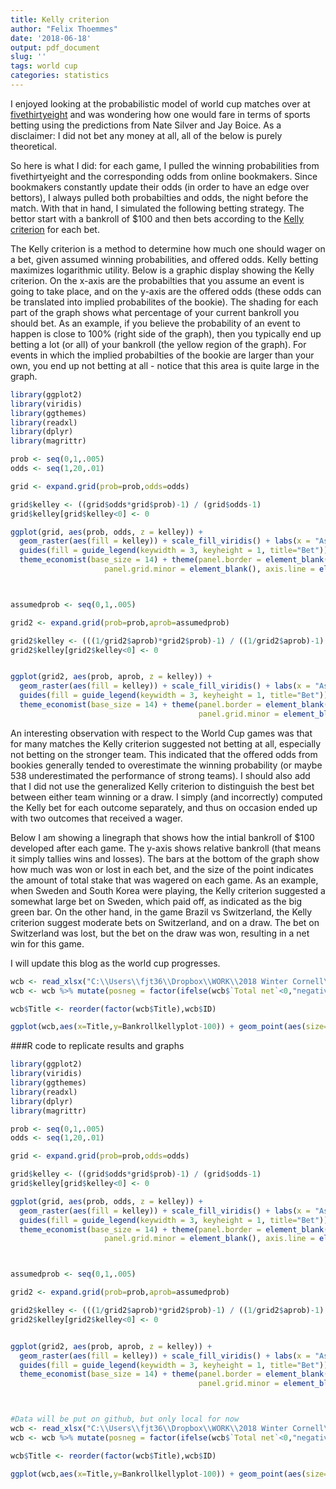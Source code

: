```yaml
---
title: Kelly criterion
author: "Felix Thoemmes"
date: '2018-06-18'
output: pdf_document
slug: ''
tags: world cup
categories: statistics
---
```


I enjoyed looking at the probabilistic model of world cup matches over at [fivethirtyeight](https://projects.fivethirtyeight.com/2018-world-cup-predictions/matches/) and was wondering how one would fare in terms of sports betting using the predictions from Nate Silver and Jay Boice. As a disclaimer: I did not bet any money at all, all of the below is purely theoretical.

So here is what I did: for each game, I pulled the winning probabilities from fivethirtyeight and the corresponding odds from online bookmakers. Since bookmakers constantly update their odds (in order to have an edge over bettors), I always pulled both probabilties and odds, the night before the match. With that in hand, I simulated the following betting strategy. The bettor start with a bankroll of $100 and then bets according to the [Kelly criterion](https://en.wikipedia.org/wiki/Kelly_criterion) for each bet. 

The Kelly criterion is a method to determine how much one should wager on a bet, given assumed winning probabilities, and offered odds. Kelly betting maximizes logarithmic utility. Below is a graphic display showing the Kelly criterion. On the x-axis are the probabilties that you assume an event is going to take place, and on the y-axis are the offered odds (these odds can be translated into implied probabilites of the bookie). The shading for each part of the graph shows what percentage of your current bankroll you should bet. As an example, if you believe the probability of an event to happen is close to 100% (right side of the graph), then you typically end up betting a lot (or all) of your bankroll (the yellow region of the graph). For events in which the implied probabilties of the bookie are larger than your own, you end up not betting at all - notice that this area is quite large in the graph. 


```r
library(ggplot2)
library(viridis)
library(ggthemes)
library(readxl)
library(dplyr)
library(magrittr)

prob <- seq(0,1,.005)
odds <- seq(1,20,.01)

grid <- expand.grid(prob=prob,odds=odds)

grid$kelley <- ((grid$odds*grid$prob)-1) / (grid$odds-1)
grid$kelley[grid$kelley<0] <- 0

ggplot(grid, aes(prob, odds, z = kelley)) +  
  geom_raster(aes(fill = kelley)) + scale_fill_viridis() + labs(x = "Assumed probability",  y= "Offered odds\n") +
  guides(fill = guide_legend(keywidth = 3, keyheight = 1, title="Bet")) + 
  theme_economist(base_size = 14) + theme(panel.border = element_blank(), panel.grid.major = element_blank(),
                     panel.grid.minor = element_blank(), axis.line = element_line(colour = "black"))



assumedprob <- seq(0,1,.005)

grid2 <- expand.grid(prob=prob,aprob=assumedprob)

grid2$kelley <- (((1/grid2$aprob)*grid2$prob)-1) / ((1/grid2$aprob)-1)
grid2$kelley[grid2$kelley<0] <- 0


ggplot(grid2, aes(prob, aprob, z = kelley)) +  
  geom_raster(aes(fill = kelley)) + scale_fill_viridis() + labs(x = "Assumed probability",  y= "Offered probability\n") +
  guides(fill = guide_legend(keywidth = 3, keyheight = 1, title="Bet")) + 
  theme_economist(base_size = 14) + theme(panel.border = element_blank(), panel.grid.major = element_blank(),
                                          panel.grid.minor = element_blank(), axis.line = element_line(colour = "black"))

```


An interesting observation with respect to the World Cup games was that for many matches the Kelly criterion suggested not betting at all, especially not betting on the stronger team. This indicated that the offered odds from bookies generally tended to overestimate the winning probability (or maybe 538 underestimated the performance of strong teams). I should also add that I did not use the generalized Kelly criterion to distinguish the best bet between either team winning or a draw. I simply (and incorrectly) computed the Kelly bet for each outcome separately, and thus on occasion ended up with two outcomes that received a wager. 

Below I am showing a linegraph that shows how the intial bankroll of $100 developed after each game. The y-axis shows relative bankroll (that means it simply tallies wins and losses). The bars at the bottom of the graph show how much was won or lost in each bet, and the size of the point indicates the amount of total stake that was wagered on each game. As an example, when Sweden and South Korea were playing, the Kelly criterion suggested a somewhat large bet on Sweden, which paid off, as indicated as the big green bar. On the other hand, in the game Brazil vs Switzerland, the Kelly criterion suggest moderate bets on Switzerland, and on a draw. The bet on Switzerland was lost, but the bet on the draw was won, resulting in a net win for this game. 

I will update this blog as the world cup progresses. 


```r
wcb <- read_xlsx("C:\\Users\\fjt36\\Dropbox\\WORK\\2018 Winter Cornell\\kellybettingwc.xlsx")
wcb <- wcb %>% mutate(posneg = factor(ifelse(wcb$`Total net`<0,"negative","positive"))) %>%  select(ID,Title,"Total net","Total stake",Bankrollkellyplot,posneg) %>% slice(1:13)

wcb$Title <- reorder(factor(wcb$Title),wcb$ID)

ggplot(wcb,aes(x=Title,y=Bankrollkellyplot-100)) + geom_point(aes(size=`Total stake`)) + geom_line(group=1) + theme(axis.text.x = element_text(angle=45,margin=margin(t=0,r=0,b=0,l=0),hjust=1)) +  geom_bar(data=wcb,aes(x=Title,y=`Total net`,fill=posneg),stat="identity",alpha=.2,width=.2) + scale_fill_manual(values=c("negative"="firebrick","positive"="darkgreen")) + ylab("Relative bankroll") +theme(axis.title.x=element_blank()) + guides(fill=FALSE,size=FALSE)
```



###R code to replicate results and graphs
```r
library(ggplot2)
library(viridis)
library(ggthemes)
library(readxl)
library(dplyr)
library(magrittr)

prob <- seq(0,1,.005)
odds <- seq(1,20,.01)

grid <- expand.grid(prob=prob,odds=odds)

grid$kelley <- ((grid$odds*grid$prob)-1) / (grid$odds-1)
grid$kelley[grid$kelley<0] <- 0

ggplot(grid, aes(prob, odds, z = kelley)) +  
  geom_raster(aes(fill = kelley)) + scale_fill_viridis() + labs(x = "Assumed probability",  y= "Offered odds\n") +
  guides(fill = guide_legend(keywidth = 3, keyheight = 1, title="Bet")) + 
  theme_economist(base_size = 14) + theme(panel.border = element_blank(), panel.grid.major = element_blank(),
                     panel.grid.minor = element_blank(), axis.line = element_line(colour = "black"))



assumedprob <- seq(0,1,.005)

grid2 <- expand.grid(prob=prob,aprob=assumedprob)

grid2$kelley <- (((1/grid2$aprob)*grid2$prob)-1) / ((1/grid2$aprob)-1)
grid2$kelley[grid2$kelley<0] <- 0


ggplot(grid2, aes(prob, aprob, z = kelley)) +  
  geom_raster(aes(fill = kelley)) + scale_fill_viridis() + labs(x = "Assumed probability",  y= "Offered probability\n") +
  guides(fill = guide_legend(keywidth = 3, keyheight = 1, title="Bet")) + 
  theme_economist(base_size = 14) + theme(panel.border = element_blank(), panel.grid.major = element_blank(),
                                          panel.grid.minor = element_blank(), axis.line = element_line(colour = "black"))



#Data will be put on github, but only local for now
wcb <- read_xlsx("C:\\Users\\fjt36\\Dropbox\\WORK\\2018 Winter Cornell\\kellybettingwc.xlsx")
wcb <- wcb %>% mutate(posneg = factor(ifelse(wcb$`Total net`<0,"negative","positive"))) %>%  select(ID,Title,"Total net","Total stake",Bankrollkellyplot,posneg) %>% slice(1:13)

wcb$Title <- reorder(factor(wcb$Title),wcb$ID)

ggplot(wcb,aes(x=Title,y=Bankrollkellyplot-100)) + geom_point(aes(size=`Total stake`)) + geom_line(group=1) + theme(axis.text.x = element_text(angle=45,margin=margin(t=0,r=0,b=0,l=0),hjust=1)) +  geom_bar(data=wcb,aes(x=Title,y=`Total net`,fill=posneg),stat="identity",alpha=.2,width=.2) + scale_fill_manual(values=c("negative"="firebrick","positive"="darkgreen")) + ylab("Relative bankroll") +theme(axis.title.x=element_blank()) + guides(fill=FALSE,size=FALSE)

```